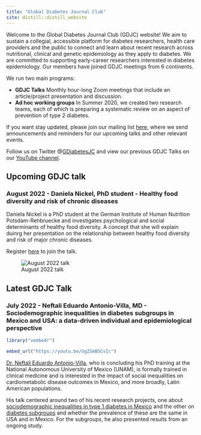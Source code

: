```yaml
---
title: "Global Diabetes Journal Club"
site: distill::distill_website
---
```


Welcome to the Global Diabetes Journal Club (GDJC) website! We aim to sustain a collegial, accessible platform for diabetes researchers, health care providers and the public to connect and learn about recent research across nutritional, clinical and genetic epidemiology as they apply to diabetes. We are committed to supporting early-career researchers interested in diabetes epidemiology. Our members have joined GDJC meetings from 6 continents. 

We run two main programs:

  - **GDJC Talks** Monthly hour-long Zoom meetings that include an article/project presentation and discussion. 
  - **Ad hoc working groups** In Summer 2020, we created two research teams, each of which is preparing a systematic review on an aspect of prevention of type 2 diabetes. 
  
If you want stay updated, please join our mailing list [here](https://groups.google.com/g/global-diabetes-journal-club), where we send announcements and reminders for our upcoming talks and other relevant events.

Follow us on Twitter @[GDiabetesJC](https://twitter.com/gdiabetesjc) and view our previous GDJC Talks on our [YouTube channel](https://www.youtube.com/channel/UCdBbu7haaggcoJqmhEx8cdg).

## Upcoming GDJC talk

### August 2022 - Daniela Nickel, PhD student - Healthy food diversity and risk of chronic diseases

Daniela Nickel is a PhD student at the German Institute of Human Nutrition Potsdam-Rehbruecke and investigates psychological and social determinants of healthy food diversity. A concept that she will explain duinrg her presentation on the relationship between healthy food diversity and risk of major chronic diseases.

Register [here](https://aarhusuniversity.zoom.us/meeting/register/u5UrfuCgrj0qE90wlTfzd4YlJQs0oVbKMEk6 ) to join the talk.

![August 2022 talk](images/Daniela_GDJC_17Aug2022.jpg)

## Latest GDJC Talk

### July 2022 - Neftali Eduardo Antonio-Villa, MD - Sociodemographic inequalities in diabetes subgroups in Mexico and USA: a data-driven individual and epidemiological perspective

```r

library("vembedr")

embed_url("https://youtu.be/UgZSmB5CvIc")

```

[Dr. Neftali Eduardo Antonio-Villa](https://loop.frontiersin.org/people/1092901/overview), who is concluding his PhD training at the National Autonomous University of Mexico (UNAM), is formally trained in clinical medicine and is interested in the impact of social inequalities on cardiometabolic disease outcomes in Mexico, and more broadly, Latin American populations.

His talk centered around two of his recent research projects, one about [sociodemographic inequalities in type 1 diabetes in Mexico](https://pubmed.ncbi.nlm.nih.gov/34487758/) and the other on [diabetes subgroups](https://pubmed.ncbi.nlm.nih.gov/34687306/) and whether the prevalence of these are the same in USA and in Mexico. For the subgroups, he also presented results from an ongoing study.
